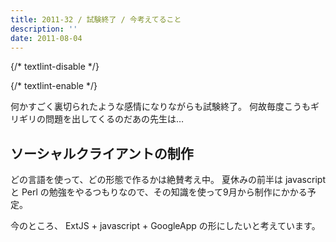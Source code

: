 ```yaml
---
title: 2011-32 / 試験終了 / 今考えてること
description: ''
date: 2011-08-04
---
```


{/* textlint-disable */}


{/* textlint-enable */}

何かすごく裏切られたような感情になりながらも試験終了。
何故毎度こうもギリギリの問題を出してくるのだあの先生は…

## ソーシャルクライアントの制作

どの言語を使って、どの形態で作るかは絶賛考え中。
夏休みの前半は javascript と Perl の勉強をやるつもりなので、その知識を使って9月から制作にかかる予定。

今のところ、 ExtJS + javascript + GoogleApp の形にしたいと考えています。
